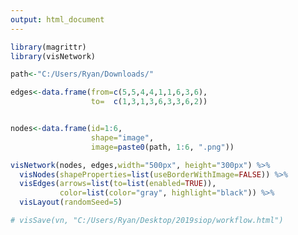 ```yaml
---
output: html_document
---
```


```r

library(magrittr)
library(visNetwork)

path<-"C:/Users/Ryan/Downloads/"

edges<-data.frame(from=c(5,5,4,4,1,1,6,3,6),
                  to=  c(1,3,1,3,6,3,3,6,2))


nodes<-data.frame(id=1:6,
                  shape="image",
                  image=paste0(path, 1:6, ".png"))

visNetwork(nodes, edges,width="500px", height="300px") %>%
  visNodes(shapeProperties=list(useBorderWithImage=FALSE)) %>%
  visEdges(arrows=list(to=list(enabled=TRUE)),
           color=list(color="gray", highlight="black")) %>%
  visLayout(randomSeed=5)

# visSave(vn, "C:/Users/Ryan/Desktop/2019siop/workflow.html")

```